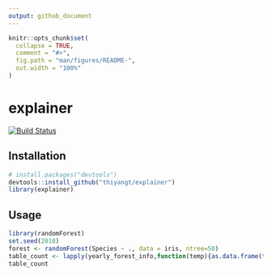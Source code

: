 ```yaml
---
output: github_document
---
```



<!-- README.md is generated from README.Rmd. Please edit that file -->

```r
knitr::opts_chunk$set(
  collapse = TRUE,
  comment = "#>",
  fig.path = "man/figures/README-",
  out.width = "100%"
)
```
# explainer


[![Build Status](https://travis-ci.org/thiyangt/explainer.svg?branch=master)](https://travis-ci.org/thiyangt/explainer)

## Installation

``` r
# install.packages("devtools")
devtools::install_github("thiyangt/explainer")
library(explainer)
```
## Usage

```r
library(randomForest)
set.seed(2018)
forest <- randomForest(Species ~ ., data = iris, ntree=50)
table_count <- lapply(yearly_forest_info,function(temp){as.data.frame(table(temp))})
table_count

```
